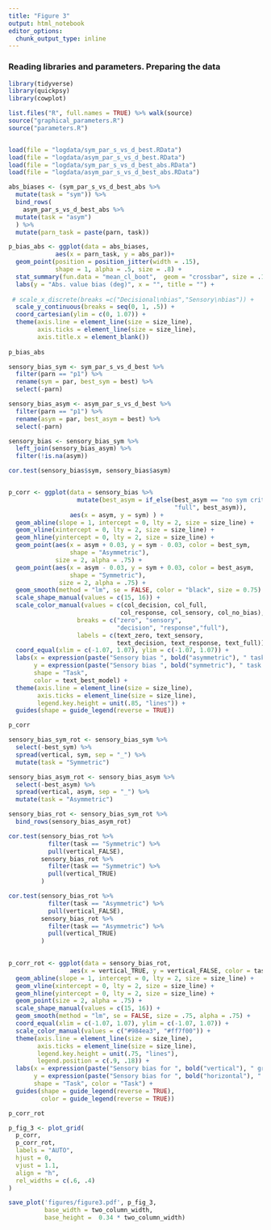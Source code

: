 ```yaml
---
title: "Figure 3"
output: html_notebook
editor_options: 
  chunk_output_type: inline
---
```


### Reading libraries and parameters. Preparing the data

```r
library(tidyverse)
library(quickpsy)
library(cowplot)

list.files("R", full.names = TRUE) %>% walk(source)
source("graphical_parameters.R")
source("parameters.R")


load(file = "logdata/sym_par_s_vs_d_best.RData")
load(file = "logdata/asym_par_s_vs_d_best.RData")
load(file = "logdata/sym_par_s_vs_d_best_abs.RData")
load(file = "logdata/asym_par_s_vs_d_best_abs.RData")
```

```r
abs_biases <- (sym_par_s_vs_d_best_abs %>% 
  mutate(task = "sym")) %>% 
  bind_rows(
    asym_par_s_vs_d_best_abs %>% 
  mutate(task = "asym")
  ) %>% 
  mutate(parn_task = paste(parn, task))

p_bias_abs <- ggplot(data = abs_biases, 
             aes(x = parn_task, y = abs_par))+
  geom_point(position = position_jitter(width = .15), 
             shape = 1, alpha = .5, size = .8) +
  stat_summary(fun.data = "mean_cl_boot",  geom = "crossbar", size = .15) + 
  labs(y = "Abs. value bias (deg)", x = "", title = "") +
 
 # scale_x_discrete(breaks =c("Decisional\nbias","Sensory\nbias")) +
  scale_y_continuous(breaks = seq(0, 1, .5)) +
  coord_cartesian(ylim = c(0, 1.07)) +
  theme(axis.line = element_line(size = size_line), 
        axis.ticks = element_line(size = size_line),
        axis.title.x = element_blank())
      
p_bias_abs
```



```r

sensory_bias_sym <- sym_par_s_vs_d_best %>% 
  filter(parn == "p1") %>% 
  rename(sym = par, best_sym = best) %>% 
  select(-parn)

sensory_bias_asym <- asym_par_s_vs_d_best %>% 
  filter(parn == "p1") %>% 
  rename(asym = par, best_asym = best) %>% 
  select(-parn)

sensory_bias <- sensory_bias_sym %>% 
  left_join(sensory_bias_asym) %>% 
  filter(!is.na(asym))

cor.test(sensory_bias$sym, sensory_bias$asym)


p_corr <- ggplot(data = sensory_bias %>% 
                   mutate(best_asym = if_else(best_asym == "no sym crit",
                                              "full", best_asym)), 
                 aes(x = asym, y = sym) ) +
  geom_abline(slope = 1, intercept = 0, lty = 2, size = size_line) +
  geom_vline(xintercept = 0, lty = 2, size = size_line) +
  geom_hline(yintercept = 0, lty = 2, size = size_line) +
  geom_point(aes(x = asym + 0.03, y = sym - 0.03, color = best_sym,
                 shape = "Asymmetric"), 
             size = 2, alpha = .75) +
  geom_point(aes(x = asym - 0.03, y = sym + 0.03, color = best_asym,
                 shape = "Symmetric"), 
              size = 2, alpha = .75) +
  geom_smooth(method = "lm", se = FALSE, color = "black", size = 0.75) +
  scale_shape_manual(values = c(15, 16)) +
  scale_color_manual(values = c(col_decision, col_full, 
                               col_response, col_sensory, col_no_bias),
                   breaks = c("zero", "sensory", 
                              "decision", "response","full"),
                   labels = c(text_zero, text_sensory, 
                              text_decision, text_response, text_full)) +
  coord_equal(xlim = c(-1.07, 1.07), ylim = c(-1.07, 1.07)) +
  labs(x = expression(paste("Sensory bias ", bold("asymmetric"), " task (deg)")),
       y = expression(paste("Sensory bias ", bold("symmetric"), " task (deg)")),
       shape = "Task", 
       color = text_best_model) +
  theme(axis.line = element_line(size = size_line), 
        axis.ticks = element_line(size = size_line), 
        legend.key.height = unit(.85, "lines")) +
  guides(shape = guide_legend(reverse = TRUE))

p_corr
```



```r

sensory_bias_sym_rot <- sensory_bias_sym %>% 
  select(-best_sym) %>%
  spread(vertical, sym, sep = "_") %>% 
  mutate(task = "Symmetric")

sensory_bias_asym_rot <- sensory_bias_asym %>% 
  select(-best_asym) %>%
  spread(vertical, asym, sep = "_") %>% 
  mutate(task = "Asymmetric")

sensory_bias_rot <- sensory_bias_sym_rot %>% 
  bind_rows(sensory_bias_asym_rot)

cor.test(sensory_bias_rot %>% 
           filter(task == "Symmetric") %>% 
           pull(vertical_FALSE),
         sensory_bias_rot %>% 
           filter(task == "Symmetric") %>% 
           pull(vertical_TRUE)
         )

cor.test(sensory_bias_rot %>% 
           filter(task == "Asymmetric") %>% 
           pull(vertical_FALSE),
         sensory_bias_rot %>% 
           filter(task == "Asymmetric") %>% 
           pull(vertical_TRUE)
         )
  

p_corr_rot <- ggplot(data = sensory_bias_rot, 
                 aes(x = vertical_TRUE, y = vertical_FALSE, color = task, shape = task)) +
  geom_abline(slope = 1, intercept = 0, lty = 2, size = size_line) +
  geom_vline(xintercept = 0, lty = 2, size = size_line) +
  geom_hline(yintercept = 0, lty = 2, size = size_line) +
  geom_point(size = 2, alpha = .75) +
  scale_shape_manual(values = c(15, 16)) +
  geom_smooth(method = "lm", se = FALSE, size = .75, alpha = .75) +
  coord_equal(xlim = c(-1.07, 1.07), ylim = c(-1.07, 1.07)) +
  scale_color_manual(values = c("#984ea3", "#ff7f00")) +
  theme(axis.line = element_line(size = size_line), 
        axis.ticks = element_line(size = size_line),
        legend.key.height = unit(.75, "lines"),
        legend.position = c(.9, .18)) +
  labs(x = expression(paste("Sensory bias for ", bold("vertical"), " grating (deg)")),
       y = expression(paste("Sensory bias for ", bold("horizontal"), " grating (deg)")),
       shape = "Task", color = "Task") +
  guides(shape = guide_legend(reverse = TRUE),
         color = guide_legend(reverse = TRUE))

p_corr_rot
```


```r
p_fig_3 <- plot_grid(
  p_corr,
  p_corr_rot,
  labels = "AUTO",
  hjust = 0, 
  vjust = 1.1,
  align = "h",
  rel_widths = c(.6, .4)
)

save_plot('figures/figure3.pdf', p_fig_3, 
          base_width = two_column_width,
          base_height =  0.34 * two_column_width)
```

